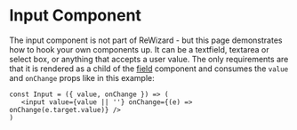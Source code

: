 
<Meta title='Components|Input' component={Input} />

# Input Component
The input component is not part of ReWizard - but this page demonstrates how to hook your own components up. It can be a textfield, textarea or select box, or anything that accepts a user value. The only requirements are that it is rendered as a child of the [field](/rewizard/?path=/docs/components-field--page) component and consumes the `value` and `onChange` props like in this example:

```
const Input = ({ value, onChange }) => (
   <input value={value || ''} onChange={(e) => onChange(e.target.value)} />
)
```